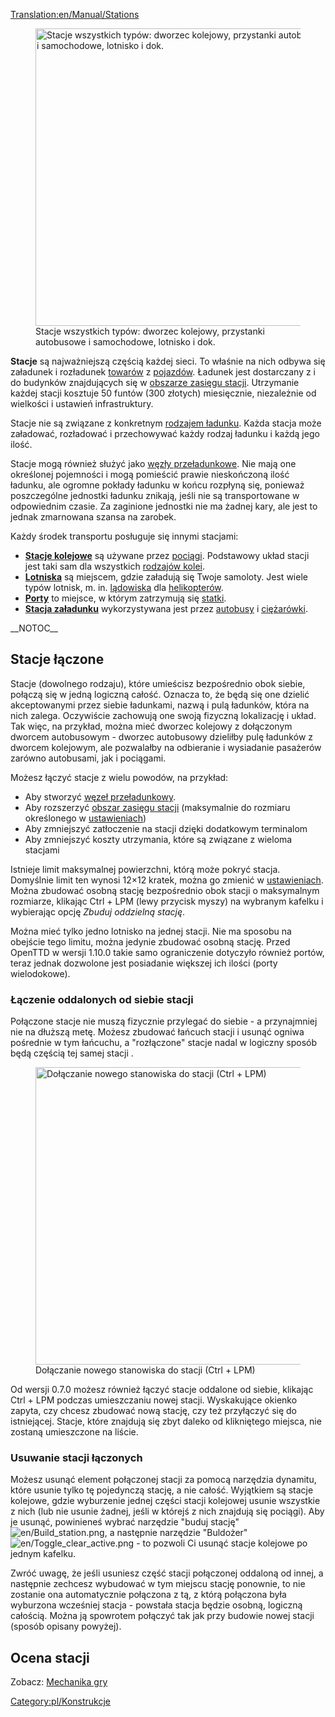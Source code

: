 [[Translation:en/Manual/Stations]]
{{pl/Informacja|Ten artykuł dotyczy wszystkich rodzajów stacji. Zobacz też: [[pl/Manual/Stacje kolejowe|Stacja kolejowa]]}}


[[File:en/Stations.png|right|476px|thumb|Stacje wszystkich typów: dworzec kolejowy, przystanki autobusowe i samochodowe, lotnisko i dok.]]

'''Stacje''' są najważniejszą częścią każdej sieci. To właśnie na nich odbywa się załadunek i rozładunek [[pl/Manual/Ładunek|towarów]] z [[pl/Manual/Pojazdy|pojazdów]]. Ładunek jest dostarczany z i do budynków znajdujących się w [[pl/Manual/Zasięg stacji|obszarze zasięgu stacji]]. Utrzymanie każdej stacji kosztuje 50 funtów (300 złotych) miesięcznie, niezależnie od wielkości i ustawień infrastruktury.

Stacje nie są związane z konkretnym [[:Category:pl/Ładunek|rodzajem ładunku]]. Każda stacja może załadować, rozładować i przechowywać każdy rodzaj ładunku i każdą jego ilość.

Stacje mogą również służyć jako [[pl/Węzeł przeładunkowy|węzły przeładunkowe]]. Nie mają one określonej pojemności i mogą pomieścić prawie nieskończoną ilość ładunku, ale ogromne pokłady ładunku w końcu rozpłyną się, ponieważ poszczególne jednostki ładunku znikają, jeśli nie są transportowane w odpowiednim czasie. Za zaginione jednostki nie ma żadnej kary, ale jest to jednak zmarnowana szansa na zarobek.

Każdy środek transportu posługuje się innymi stacjami:
*'''[[pl/Manual/Stacje kolejowe|Stacje kolejowe]]''' są używane przez [[pl/Manual/Linie kolejowe|pociągi]]. Podstawowy układ stacji jest taki sam dla wszystkich [[pl/Rodzaje kolei|rodzajów kolei]].
*'''[[pl/Lotniska|Lotniska]]''' są miejscem, gdzie załadują się Twoje samoloty. Jest wiele typów lotnisk, m. in. [[pl/Lądowiska|lądowiska]] dla [[:Category:pl/Helikoptery|helikopterów]].
*'''[[pl/Porty|Porty]]''' to miejsce, w którym zatrzymują się [[pl/Manual/Statki|statki]].
*'''[[pl/Stacje załadunku|Stacja załadunku]]''' wykorzystywana jest przez [[pl/Manual/Pojazdy drogowe|autobusy]] i [[pl/Manual/Pojazdy drogowe|ciężarówki]].

__NOTOC__

==Stacje łączone==
Stacje (dowolnego rodzaju), które umieścisz bezpośrednio obok siebie, połączą się w jedną logiczną całość. Oznacza to, że będą się one dzielić akceptowanymi przez siebie ładunkami, nazwą i pulą ładunków, która na nich zalega. Oczywiście zachowują one swoją fizyczną lokalizację i układ. Tak więc, na przykład, można mieć dworzec kolejowy z dołączonym dworcem autobusowym - dworzec autobusowy dzieliłby pulę ładunków z dworcem kolejowym, ale pozwalałby na odbieranie i wysiadanie pasażerów zarówno autobusami, jak i pociągami.

Możesz łączyć stacje z wielu powodów, na przykład:
*Aby stworzyć [[pl/Węzeł przeładunkowy|węzeł przeładunkowy]].
*Aby rozszerzyć [[pl/Manual/Zasięg stacji|obszar zasięgu stacji]] (maksymalnie do rozmiaru określonego w [[pl/Ustawienia/Ograniczenia#Maksymalna rozpiętość stacji|ustawieniach]])
*Aby zmniejszyć zatłoczenie na stacji dzięki dodatkowym terminalom
*Aby zmniejszyć koszty utrzymania, które są związane z wieloma stacjami

Istnieje limit maksymalnej powierzchni, którą może pokryć stacja. Domyślnie limit ten wynosi 12×12 kratek, można go zmienić w [[pl/Ustawienia/Ograniczenia#Maksymalna rozpiętość stacji|ustawieniach]]. Można zbudować osobną stację bezpośrednio obok stacji o maksymalnym rozmiarze, klikając Ctrl + LPM (lewy przycisk myszy) na wybranym kafelku i wybierając opcję ''Zbuduj oddzielną stację''.

Można mieć tylko jedno lotnisko na jednej stacji. Nie ma sposobu na obejście tego limitu, można jedynie zbudować osobną stację. Przed OpenTTD w wersji 1.10.0 takie samo ograniczenie dotyczyło również portów, teraz jednak dozwolone jest posiadanie większej ich ilości (porty wielodokowe).

===Łączenie oddalonych od siebie stacji===

Połączone stacje nie muszą fizycznie przylegać do siebie - a przynajmniej nie na dłuższą metę. Możesz zbudować łańcuch stacji i usunąć ogniwa pośrednie w tym łańcuchu, a "rozłączone" stacje nadal w logiczny sposób będą częścią tej samej stacji .

[[File:pl/Join station leftclick.png|right|476px|thumb|Dołączanie nowego stanowiska do stacji (Ctrl + LPM)]]

Od wersji 0.7.0 możesz również łączyć stacje oddalone od siebie, klikając Ctrl + LPM podczas umieszczaniu nowej stacji. Wyskakujące okienko zapyta, czy chcesz zbudować nową stację, czy też przyłączyć się do istniejącej. Stacje, które znajdują się zbyt daleko od klikniętego miejsca, nie zostaną umieszczone na liście. 

===Usuwanie stacji łączonych===

Możesz usunąć element połączonej stacji za pomocą narzędzia dynamitu, które usunie tylko tę pojedynczą stację, a nie całość. Wyjątkiem są stacje kolejowe, gdzie wyburzenie jednej części stacji kolejowej usunie wszystkie z nich (lub nie usunie żadnej, jeśli w którejś z nich znajdują się pociągi). Aby je usunąć, powinieneś wybrać narzędzie "buduj stację" [[File:en/Build station.png]], a następnie narzędzie "Buldożer" [[File:en/Toggle clear active.png]] - to pozwoli Ci usunąć stacje kolejowe po jednym kafelku.

Zwróć uwagę, że jeśli usuniesz część stacji połączonej oddaloną od innej, a następnie zechcesz wybudować w tym miejscu stację ponownie, to nie zostanie ona automatycznie połączona z tą, z którą połączona była wyburzona wcześniej stacja - powstała stacja będzie osobną, logiczną całością. Można ją spowrotem połączyć tak jak przy budowie nowej stacji (sposób opisany powyżej).

==Ocena stacji==

Zobacz: [[pl/Manual/Mechanika gry#Ocena_stacji|Mechanika gry]]

[[Category:pl/Konstrukcje]]